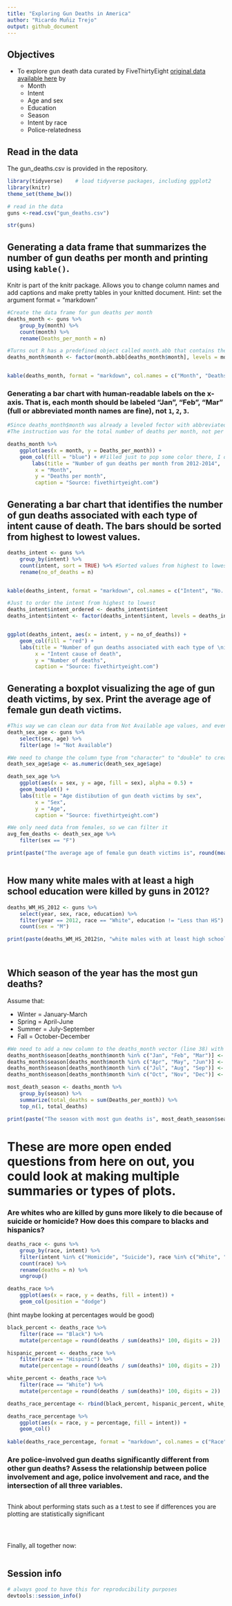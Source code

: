 ---
title: "Exploring Gun Deaths in America"
author: "Ricardo Muñiz Trejo"
output: github_document
---

## Objectives
* To explore gun death data curated by FiveThirtyEight [original data available here](https://github.com/fivethirtyeight/guns-data) by
    * Month
    * Intent
    * Age and sex
    * Education
    * Season
    * Intent by race
    * Police-relatedness 

## Read in the data

The gun_deaths.csv is provided in the repository. 
```{r load-data, message=FALSE, warning=FALSE}
library(tidyverse)    # load tidyverse packages, including ggplot2
library(knitr)
theme_set(theme_bw())

# read in the data
guns <-read.csv("gun_deaths.csv")

str(guns)

```

## Generating a data frame that summarizes the number of gun deaths per month and printing using `kable()`. 

Knitr is part of the knitr package. Allows you to change column names and add captions and make pretty tables in your knitted document. Hint: set the argument format = "markdown"


```{r month, warning=FALSE, echo=F}

#Create the data frame for gun deaths per month
deaths_month <- guns %>%
    group_by(month) %>%
    count(month) %>%
    rename(Deaths_per_month = n)

#Turns out R has a predefined object called month.abb that contains the abbreviated month names. This way is easy to change the numbers in the data frame for the actual month name. You only have to change the column type to a leveled factor and voila!
deaths_month$month <- factor(month.abb[deaths_month$month], levels = month.abb, ordered = TRUE)


kable(deaths_month, format = "markdown", col.names = c("Month", "Deaths per month"))

```


### Generating a bar chart with human-readable labels on the x-axis. That is, each month should be labeled "Jan", "Feb", "Mar" (full or abbreviated month names are fine), not `1`, `2`, `3`.

```{r month_chart, echo=F}

#Since deaths_month$month was already a leveled fector with abbreviated month names (line 43), you only need to graph.
#The instruction was for the total number of deaths per month, not per year, but the data frame contains observations from 2012 to 2014.

deaths_month %>%
    ggplot(aes(x = month, y = Deaths_per_month)) + 
    geom_col(fill = "blue") + #Filled just to pop some color there, I don't like grey
        labs(title = "Number of gun deaths per month from 2012-2014",
         x = "Month",
         y = "Deaths per month",
         caption = "Source: fivethirtyeight.com")
```

## Generating a bar chart that identifies the number of gun deaths associated with each type of intent cause of death. The bars should be sorted from highest to lowest values.

```{r intent, echo=F}

deaths_intent <- guns %>%
    group_by(intent) %>%
    count(intent, sort = TRUE) %>% #Sorted values from highest to lowest
    rename(no_of_deaths = n)


kable(deaths_intent, format = "markdown", col.names = c("Intent", "No. of deaths"))

#Just to order the intent from highest to lowest
deaths_intent$intent_ordered <- deaths_intent$intent
deaths_intent$intent <- factor(deaths_intent$intent, levels = deaths_intent$intent_ordered, ordered = TRUE)


ggplot(deaths_intent, aes(x = intent, y = no_of_deaths)) +
    geom_col(fill = "red") +
    labs(title = "Number of gun deaths associated with each type of \nintent cause of death from 2012-2014",
         x = "Intent cause of death",
         y = "Number of deaths",
         caption = "Source: fivethirtyeight.com")


```

## Generating a boxplot visualizing the age of gun death victims, by sex. Print the average age of female gun death victims.

```{r age_&_sex, echo=F}

#This way we can clean our data from Not Available age values, and even though is not necessary, I prefer to work with a smaller data set hence the select() function
death_sex_age <- guns %>%
    select(sex, age) %>%
    filter(age != "Not Available")

#We need to change the column type from "character" to "double" to create the boxplot
death_sex_age$age <- as.numeric(death_sex_age$age)

death_sex_age %>%
    ggplot(aes(x = sex, y = age, fill = sex), alpha = 0.5) +
    geom_boxplot() +
    labs(title = "Age distibution of gun death victims by sex",
         x = "Sex",
         y = "Age",
         caption = "Source: fivethirtyeight.com")

#We only need data from females, so we can filter it
avg_fem_deaths <- death_sex_age %>%
    filter(sex == "F") 

print(paste("The average age of female gun death victims is", round(mean(avg_fem_deaths$age)), "years"))



```


## How many white males with at least a high school education were killed by guns in 2012?

```{r education, echo=F}

deaths_WM_HS_2012 <- guns %>%
    select(year, sex, race, education) %>%
    filter(year == 2012, race == "White", education != "Less than HS") %>%
    count(sex = "M")

print(paste(deaths_WM_HS_2012$n, "white males with at least high school education were killed by guns in 2012"))

    
```


## Which season of the year has the most gun deaths?

Assume that:

* Winter = January-March
* Spring = April-June
* Summer = July-September
* Fall = October-December

```{r season, echo=F}

#We need to add a new column to the deaths_month vector (line 38) with the corresponding season
deaths_month$season[deaths_month$month %in% c("Jan", "Feb", "Mar")] <- "Winter"
deaths_month$season[deaths_month$month %in% c("Apr", "May", "Jun")] <- "Spring"
deaths_month$season[deaths_month$month %in% c("Jul", "Aug", "Sep")] <- "Summer"
deaths_month$season[deaths_month$month %in% c("Oct", "Nov", "Dec")] <- "Fall"

most_death_season <- deaths_month %>%
    group_by(season) %>%
    summarize(total_deaths = sum(Deaths_per_month)) %>%
    top_n(1, total_deaths)

print(paste("The season with most gun deaths is", most_death_season$season, "with", most_death_season$total_deaths, "deaths in total from 2012-2014"))

```


# These are more open ended questions from here on out, you could look at making multiple summaries or types of plots. 

### Are whites who are killed by guns more likely to die because of suicide or homicide? How does this compare to blacks and hispanics?

```{r race, echo=F}

deaths_race <- guns %>%
    group_by(race, intent) %>%
    filter(intent %in% c("Homicide", "Suicide"), race %in% c("White", "Hispanic", "Black")) %>%
    count(race) %>%
    rename(deaths = n) %>%
    ungroup()

deaths_race %>%
    ggplot(aes(x = race, y = deaths, fill = intent)) +
    geom_col(position = "dodge")

```

(hint maybe looking at percentages would be good)
```{r race_2, echo=F}

black_percent <- deaths_race %>%
    filter(race == "Black") %>%
    mutate(percentage = round(deaths / sum(deaths)* 100, digits = 2))

hispanic_percent <- deaths_race %>%
    filter(race == "Hispanic") %>%
    mutate(percentage = round(deaths / sum(deaths)* 100, digits = 2))

white_percent <- deaths_race %>%
    filter(race == "White") %>%
    mutate(percentage = round(deaths / sum(deaths)* 100, digits = 2))

deaths_race_percentage <- rbind(black_percent, hispanic_percent, white_percent)

deaths_race_percentage %>%
    ggplot(aes(x = race, y = percentage, fill = intent)) +
    geom_col()
    
kable(deaths_race_percentage, format = "markdown", col.names = c("Race", "Intent", "Total deaths", "Percentage per race"))

```


### Are police-involved gun deaths significantly different from other gun deaths? Assess the relationship between police involvement and age, police involvement and race, and the intersection of all three variables.

```{r police}

```

Think about performing stats such as a t.test to see if differences you are plotting are statistically significant

```{r stats?}


```


```{r police_2}

```

```{r stats_2?}


```


Finally, all together now:
```{r police_3}

```


## Session info

```{r}
# always good to have this for reproducibility purposes
devtools::session_info()
```


